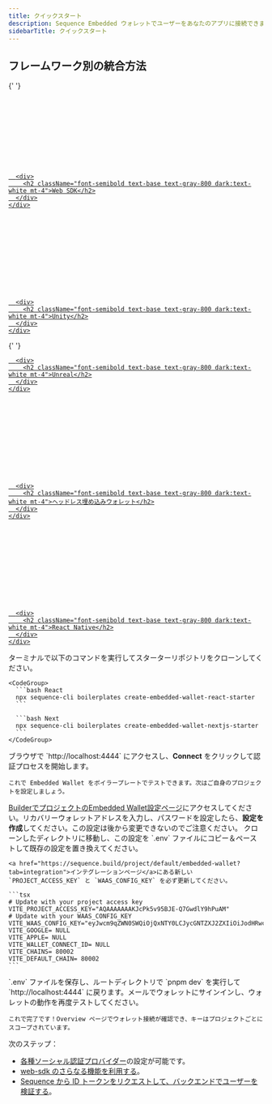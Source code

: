 ```yaml
---
title: クイックスタート
description: Sequence Embedded ウォレットでユーザーをあなたのアプリに接続できます。
sidebarTitle: クイックスタート
---
```


## フレームワーク別の統合方法

<div className="not-prose grid gap-x-4 gap-y-4 sm:grid-cols-2 lg:grid-cols-3 mt-8 mb-8">
  {' '}

  <a className="card block not-prose font-normal group relative my-2 ring-2 ring-transparent rounded-2xl bg-white dark:bg-background-dark border border-gray-950/10 dark:border-white/10 overflow-hidden w-full cursor-pointer hover:!border-primary dark:hover:!border-primary-light" href="/sdk/web/wallet-sdk/embedded/getting-started">
    <div className="px-6 py-5">
      <div className="h-6 w-6 fill-gray-800 dark:fill-gray-100 text-gray-800 dark:text-gray-100">
        <svg className="h-6 w-6 bg-primary dark:bg-primary-light" style={{maskImage: 'url("https://mintlify.b-cdn.net/v6.6.0/brands/react.svg")', maskRepeat: 'no-repeat', maskPosition: 'center center'}} />
      </div>

      <div>
        <h2 className="font-semibold text-base text-gray-800 dark:text-white mt-4">Web SDK</h2>
      </div>
    </div>
  </a>

  <a className="card block not-prose font-normal group relative my-2 ring-2 ring-transparent rounded-2xl bg-white dark:bg-background-dark border border-gray-950/10 dark:border-white/10 overflow-hidden w-full cursor-pointer hover:!border-primary dark:hover:!border-primary-light" href="/sdk/unity/overview">
    <div className="px-6 py-5">
      <div className="h-6 w-6 fill-gray-800 dark:fill-gray-100 text-gray-800 dark:text-gray-100">
        <svg className="h-6 w-6 bg-primary dark:bg-primary-light" style={{maskImage: 'url("https://mintlify.b-cdn.net/v6.6.0/brands/unity.svg")', maskRepeat: 'no-repeat', maskPosition: 'center center'}} />
      </div>

      <div>
        <h2 className="font-semibold text-base text-gray-800 dark:text-white mt-4">Unity</h2>
      </div>
    </div>
  </a>

  {' '}

  <a className="card block not-prose font-normal group relative my-2 ring-2 ring-transparent rounded-2xl bg-white dark:bg-background-dark border border-gray-950/10 dark:border-white/10 overflow-hidden w-full cursor-pointer hover:!border-primary dark:hover:!border-primary-light" href="/sdk/unreal/getting_started">
    <div className="px-6 py-5">
      <div className="h-6 w-6 fill-gray-800 dark:fill-gray-100 text-gray-800 dark:text-gray-100">
        <div
          className="h-6 w-6 bg-primary dark:bg-primary-light"
          style={{
				WebkitMask:
					"url(\"data:image/svg+xml,%3Csvg xmlns='http://www.w3.org/2000/svg' viewBox='0 0 32 32'%3E%3Cpath d='M16 0c-8.766 0-15.865 7.161-15.865 16s7.099 16 15.865 16c8.76 0 15.865-7.161 15.865-16s-7.104-16-15.87-16zM16 0.703c4.047 0 7.859 1.594 10.724 4.479 2.859 2.875 4.453 6.766 4.443 10.818 0 4.083-1.578 7.927-4.443 10.818-2.828 2.87-6.693 4.484-10.724 4.479-4.031 0.005-7.896-1.609-10.724-4.479-2.859-2.875-4.458-6.766-4.448-10.818 0-4.083 1.583-7.927 4.443-10.818 2.828-2.875 6.698-4.49 10.729-4.479zM15.203 6.333c-2.583 0.693-4.974 2.021-8.161 5.677s-2.583 6.677-2.583 6.677c0 0 0.88-2.078 2.995-4.266 1.005-1.036 1.75-1.385 2.266-1.385 0.458-0.026 0.844 0.344 0.844 0.802v7.422c0 0.734-0.474 0.896-0.911 0.885-0.37-0.005-0.714-0.135-0.714-0.135 2.172 3.156 7.37 3.599 7.37 3.599l2.281-2.438 0.052 0.047 2.089 1.781c3.823-2.271 5.667-6.479 5.667-6.479-1.708 1.802-2.792 2.224-3.438 2.224-0.573-0.005-0.797-0.339-0.797-0.339-0.031-0.156-0.083-2.417-0.104-4.677-0.021-2.339 0-4.682 0.115-4.688 0.661-1.24 2.766-3.74 2.766-3.74-3.932 0.776-6.073 3.354-6.073 3.354-0.635-0.5-1.927-0.417-1.927-0.417 0.604 0.333 1.208 1.302 1.208 2.104v7.896c0 0-1.318 1.161-2.333 1.161-0.604 0-0.974-0.328-1.177-0.599-0.078-0.104-0.146-0.219-0.198-0.344v-9.75c-0.141 0.104-0.313 0.161-0.484 0.167-0.219 0-0.443-0.109-0.594-0.427-0.115-0.24-0.188-0.599-0.188-1.125 0-1.797 2.031-2.99 2.031-2.99z'/%3E%3C/svg%3E\")",
				mask: "url(\"data:image/svg+xml,%3Csvg xmlns='http://www.w3.org/2000/svg' viewBox='0 0 32 32'%3E%3Cpath d='M16 0c-8.766 0-15.865 7.161-15.865 16s7.099 16 15.865 16c8.76 0 15.865-7.161 15.865-16s-7.104-16-15.87-16zM16 0.703c4.047 0 7.859 1.594 10.724 4.479 2.859 2.875 4.453 6.766 4.443 10.818 0 4.083-1.578 7.927-4.443 10.818-2.828 2.87-6.693 4.484-10.724 4.479-4.031 0.005-7.896-1.609-10.724-4.479-2.859-2.875-4.458-6.766-4.448-10.818 0-4.083 1.583-7.927 4.443-10.818 2.828-2.875 6.698-4.49 10.729-4.479zM15.203 6.333c-2.583 0.693-4.974 2.021-8.161 5.677s-2.583 6.677-2.583 6.677c0 0 0.88-2.078 2.995-4.266 1.005-1.036 1.75-1.385 2.266-1.385 0.458-0.026 0.844 0.344 0.844 0.802v7.422c0 0.734-0.474 0.896-0.911 0.885-0.37-0.005-0.714-0.135-0.714-0.135 2.172 3.156 7.37 3.599 7.37 3.599l2.281-2.438 0.052 0.047 2.089 1.781c3.823-2.271 5.667-6.479 5.667-6.479-1.708 1.802-2.792 2.224-3.438 2.224-0.573-0.005-0.797-0.339-0.797-0.339-0.031-0.156-0.083-2.417-0.104-4.677-0.021-2.339 0-4.682 0.115-4.688 0.661-1.24 2.766-3.74 2.766-3.74-3.932 0.776-6.073 3.354-6.073 3.354-0.635-0.5-1.927-0.417-1.927-0.417 0.604 0.333 1.208 1.302 1.208 2.104v7.896c0 0-1.318 1.161-2.333 1.161-0.604 0-0.974-0.328-1.177-0.599-0.078-0.104-0.146-0.219-0.198-0.344v-9.75c-0.141 0.104-0.313 0.161-0.484 0.167-0.219 0-0.443-0.109-0.594-0.427-0.115-0.24-0.188-0.599-0.188-1.125 0-1.797 2.031-2.99 2.031-2.99z'/%3E%3C/svg%3E\")",
				maskRepeat: 'no-repeat',
				maskPosition: 'center center',
			}}
        />
      </div>

      <div>
        <h2 className="font-semibold text-base text-gray-800 dark:text-white mt-4">Unreal</h2>
      </div>
    </div>
  </a>

  <a className="card block not-prose font-normal group relative my-2 ring-2 ring-transparent rounded-2xl bg-white dark:bg-background-dark border border-gray-950/10 dark:border-white/10 overflow-hidden w-full cursor-pointer hover:!border-primary dark:hover:!border-primary-light" href="/sdk/headless-wallet/quickstart">
    <div className="px-6 py-5">
      <div className="h-6 w-6 fill-gray-800 dark:fill-gray-100 text-gray-800 dark:text-gray-100">
        <svg className="h-6 w-6 bg-primary dark:bg-primary-light" style={{maskImage: 'url("https://mintlify.b-cdn.net/v6.6.0/brands/js.svg")', maskRepeat: 'no-repeat', maskPosition: 'center center'}} />
      </div>

      <div>
        <h2 className="font-semibold text-base text-gray-800 dark:text-white mt-4">ヘッドレス埋め込みウォレット</h2>
      </div>
    </div>
  </a>

  <a className="card block not-prose font-normal group relative my-2 ring-2 ring-transparent rounded-2xl bg-white dark:bg-background-dark border border-gray-950/10 dark:border-white/10 overflow-hidden w-full cursor-pointer hover:!border-primary dark:hover:!border-primary-light" href="/sdk/mobile">
    <div className="px-6 py-5">
      <div className="h-6 w-6 fill-gray-800 dark:fill-gray-100 text-gray-800 dark:text-gray-100">
        <svg className="h-6 w-6 bg-primary dark:bg-primary-light" style={{maskImage: 'url("https://mintlify.b-cdn.net/v6.6.0/regular/mobile.svg")', maskRepeat: 'no-repeat', maskPosition: 'center center'}} />
      </div>

      <div>
        <h2 className="font-semibold text-base text-gray-800 dark:text-white mt-4">React Native</h2>
      </div>
    </div>
  </a>
</div>

<Steps>
  <Step title="スターターリポジトリのクローン">
    ターミナルで以下のコマンドを実行してスターターリポジトリをクローンしてください。

    <CodeGroup>
      ```bash React
      npx sequence-cli boilerplates create-embedded-wallet-react-starter
      ```

      ```bash Next
      npx sequence-cli boilerplates create-embedded-wallet-nextjs-starter
      ```
    </CodeGroup>
  </Step>

  <Step title="接続と認証">
    ブラウザで `http://localhost:4444` にアクセスし、<b>Connect</b> をクリックして認証プロセスを開始します。

    これで Embedded Wallet をボイラープレートでテストできます。次はご自身のプロジェクトを設定しましょう。
  </Step>

  <Step title="プロジェクトの設定">
    <a href="https://sequence.build/project/default/embedded-wallet?tab=config">BuilderでプロジェクトのEmbedded Wallet設定ページ</a>にアクセスしてください。リカバリーウォレットアドレスを入力し、パスワードを設定したら、<b>設定を作成</b>してください。この設定は後から変更できないのでご注意ください。
  </Step>

  <Step title="環境変数の更新">
    クローンしたディレクトリに移動し、この設定を `.env` ファイルにコピー＆ペーストして既存の設定を置き換えてください。

    <a href="https://sequence.build/project/default/embedded-wallet?tab=integration">インテグレーションページ</a>にある新しい `PROJECT_ACCESS_KEY` と `WAAS_CONFIG_KEY` を必ず更新してください。

    ```tsx
    # Update with your project access key
    VITE_PROJECT_ACCESS_KEY="AQAAAAAAAKJcPk5v95BJE-Q7GwdlY9hPuAM"
    # Update with your WAAS_CONFIG_KEY
    VITE_WAAS_CONFIG_KEY="eyJwcm9qZWN0SWQiOjQxNTY0LCJycGNTZXJ2ZXIiOiJodHRwczovL3dhYXMuc2VxdWVuY2UuYXBwIn0="
    VITE_GOOGLE= NULL
    VITE_APPLE= NULL
    VITE_WALLET_CONNECT_ID= NULL
    VITE_CHAINS= 80002
    VITE_DEFAULT_CHAIN= 80002
    ```
  </Step>

  <Step title="新しい設定のテスト">
    `.env` ファイルを保存し、ルートディレクトリで `pnpm dev` を実行して `http://localhost:4444` に戻ります。メールでウォレットにサインインし、ウォレットの動作を再度テストしてください。

    これで完了です！Overview ページでウォレット接続が確認でき、キーはプロジェクトごとにスコープされています。
  </Step>
</Steps>

次のステップ：
- [各種ソーシャル認証プロバイダー](/solutions/builder/embedded-wallet#login-providers)の設定が可能です。
- [web-sdk のさらなる機能を利用する](/sdk/web/wallet-sdk/embedded/guides/send-sponsored-tx)。
- [Sequence から ID トークンをリクエストして、バックエンドでユーザーを検証する](/sdk/headless-wallet/verification)。